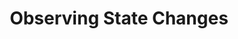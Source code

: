 ---
title: Observing State Changes
shortTitle: Observing Changes
description: Learn how to manage and handle state changes in SomeGuiApi.
---